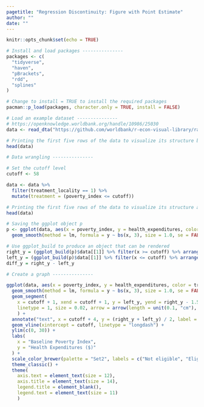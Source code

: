 ```yaml
---
pagetitle: "Regression Discontinuity: Figure with Point Estimate"
author: ""
date: ""
---
```


```r
knitr::opts_chunk$set(echo = TRUE)
```

```r
# Install and load packages ---------------
packages <- c(
  "tidyverse",
  "haven",
  "pBrackets",
  "rdd",
  "splines"
)

# Change to install = TRUE to install the required packages
pacman::p_load(packages, character.only = TRUE, install = FALSE)

# Load an example dataset ---------------
# https://openknowledge.worldbank.org/handle/10986/25030
data <- read_dta("https://github.com/worldbank/r-econ-visual-library/raw/master/Library/Data/evaluation.dta")

# Printing the first five rows of the data to visualize its structure before data wrangling
head(data)

# Data wrangling ---------------

# Set the cutoff level
cutoff <- 58

data <- data %>%
  filter(treatment_locality == 1) %>%
  mutate(treatment = (poverty_index <= cutoff))

# Printing the first five rows of the data to visualize its structure after data wrangling
head(data)

# Saving the ggplot object p
p <- ggplot(data, aes(x = poverty_index, y = health_expenditures, color = treatment)) +
  geom_smooth(method = lm, formula = y ~ bs(x, 3), size = 1.0, se = FALSE)

# Use ggplot_build to produce an object that can be rendered
right_y = (ggplot_build(p)$data[[1]] %>% filter(x >= cutoff) %>% arrange(x) %>% slice(1))$y
left_y = (ggplot_build(p)$data[[1]] %>% filter(x <= cutoff) %>% arrange(desc(x)) %>% slice(1))$y
diff_y = right_y - left_y

# Create a graph ---------------

ggplot(data, aes(x = poverty_index, y = health_expenditures, color = treatment)) +
  geom_smooth(method = lm, formula = y ~ bs(x, 3), size = 1.0, se = FALSE) +
  geom_segment(
    x = cutoff + 1, xend = cutoff + 1, y = left_y, yend = right_y - 1.5, color = "black",
    linetype = 1, size = 0.02, arrow = arrow(length = unit(0.1, "cm"), ends = "both")
    ) +
  annotate("text", x = cutoff + 4, y = (right_y + left_y) / 2, label = format(round(diff_y, 2), 2)) + 
  geom_vline(xintercept = cutoff, linetype = "longdash") +
  ylim(c(0, 30)) +
  labs(
    x = "Baseline Poverty Index",
    y = "Health Expenditures ($)"
  ) + 
  scale_color_brewer(palette = "Set2", labels = c("Not eligible", "Eligible")) +
  theme_classic() +
  theme(
    axis.text = element_text(size = 12),
    axis.title = element_text(size = 14),
    legend.title = element_blank(),
    legend.text = element_text(size = 11)
    )

```
